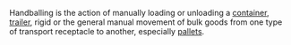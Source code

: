 Handballing is the action of manually loading or unloading a [[containerization|container]], [[semi trailer|trailer]], rigid or the general manual movement of bulk goods from one type of transport receptacle to another, especially [[pallets]].